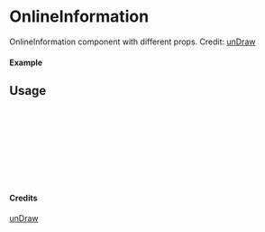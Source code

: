 
<Meta of={OnlineInformation} title="unDraw/OnlineInformation" />

# OnlineInformation

OnlineInformation component with different props.
Credit: [unDraw](https://undraw.co/illustrations)

#### Example

<Canvas of={OnlineInformation.Primary} />

## Usage

```ts
import { OnlineInformation } from "yadl-ui";

const Example = () => {
  return (
      <OnlineInformation />
  );
};

export default Example;
```

#### Credits
[unDraw](https://undraw.co/illustrations)

